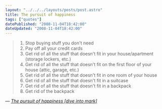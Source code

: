 ```yaml
---
layout: "../../../layouts/posts/post.astro"
title: The pursuit of happiness
tags: ["quotes"]
datePublished: "2008-11-04T18:42:00"
dateUpdated: "2008-11-04T18:42:00"
---
```


> 1. Stop buying stuff you don't need
> 2. Pay off all your credit cards
> 3. Get rid of all the stuff that doesn't fit in your house/apartment (storage lockers, etc.)
> 4. Get rid of all the stuff that doesn't fit on the first floor of your house (attic, garage, etc.)
> 5. Get rid of all the stuff that doesn't fit in one room of your house
> 6. Get rid of all the stuff that doesn't fit in a suitcase
> 7. Get rid of all the stuff that doesn't fit in a backpack
> 8. Get rid of the backpack

— <cite>[The pursuit of happiness [dive into mark]](http://diveintomark.org/archives/2008/11/03/the-pursuit-of-happiness)</cite>
